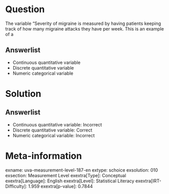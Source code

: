 Question
========

The variable "Severity of migraine is measured by having patients keeping track of how many migraine attacks they have per week. This is an example of a

Answerlist
----------

* Continuous quantitative variable
* Discrete quantitative variable
* Numeric categorical variable

Solution
========

Answerlist
----------

* Continuous quantitative variable: Incorrect
* Discrete quantitative variable: Correct
* Numeric categorical variable: Incorrect

Meta-information
================
exname: uva-measurement-level-187-en
extype: schoice
exsolution: 010
exsection: Measurement Level
exextra[Type]: Conceptual
exextra[Language]: English
exextra[Level]: Statistical Literacy
exextra[IRT-Difficulty]: 1.959
exextra[p-value]: 0.7844
